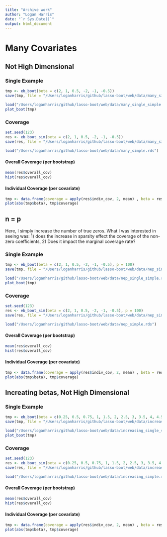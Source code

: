 ```yaml
---
title: "Archive work"
author: "Logan Harris"
date: "`r Sys.Date()`"
output: html_document
---
```


# Many Covariates

## Not High Dimensional

### Single Example

```r
tmp <- eb_boot(beta = c(2, 1, 0.5, -2, -1, -0.5))
save(tmp, file = "/Users/loganharris/github/lasso-boot/web/data/many_single_simple.rds")
```

```r
load("/Users/loganharris/github/lasso-boot/web/data/many_single_simple.rds")
plot_boot(tmp)
```


### Coverage

```r
set.seed(123)
res <- eb_boot_sim(beta = c(2, 1, 0.5, -2, -1, -0.5))
save(res, file = "/Users/loganharris/github/lasso-boot/web/data/many_simple.rds")
```

```r
load("/Users/loganharris/github/lasso-boot/web/data/many_simple.rds")
```

#### Overall Coverage (per bootstrap)

```r
mean(res$overall_cov)
hist(res$overall_cov)
```

#### Individual Coverage (per covariate)

```r
tmp <- data.frame(coverage = apply(res$indiv_cov, 2, mean) , beta = res$truth)
plot(abs(tmp$beta), tmp$coverage)
```

## n = p

Here, I simply increase the number of true zeros. What I was interested in seeing was: 1) does the increase in sparsity effect the coverage of the non-zero coefficients, 2) Does it impact the marginal coverage rate?

### Single Example

```r
tmp <- eb_boot(beta = c(2, 1, 0.5, -2, -1, -0.5), p = 100)
save(tmp, file = "/Users/loganharris/github/lasso-boot/web/data/nep_single_simple.rds")
```

```r
load("/Users/loganharris/github/lasso-boot/web/data/nep_single_simple.rds")
plot_boot(tmp)
```


### Coverage

```r
set.seed(123)
res <- eb_boot_sim(beta = c(2, 1, 0.5, -2, -1, -0.5), p = 100)
save(res, file = "/Users/loganharris/github/lasso-boot/web/data/nep_simple.rds")
```

```r
load("/Users/loganharris/github/lasso-boot/web/data/nep_simple.rds")
```

#### Overall Coverage (per bootstrap)

```r
mean(res$overall_cov)
hist(res$overall_cov)
```

#### Individual Coverage (per covariate)

```r
tmp <- data.frame(coverage = apply(res$indiv_cov, 2, mean) , beta = res$truth)
plot(abs(tmp$beta), tmp$coverage)
```

## Increating betas, Not High Dimensional

### Single Example

```r
tmp <- eb_boot(beta = c(0.25, 0.5, 0.75, 1, 1.5, 2, 2.5, 3, 3.5, 4, 4.5, 5))
save(tmp, file = "/Users/loganharris/github/lasso-boot/web/data/increasing_single_simple.rds")
```

```r
load("/Users/loganharris/github/lasso-boot/web/data/increasing_single_simple.rds")
plot_boot(tmp)
```

### Coverage

```r
set.seed(123)
res <- eb_boot_sim(beta = c(0.25, 0.5, 0.75, 1, 1.5, 2, 2.5, 3, 3.5, 4, 4.5, 5))
save(res, file = "/Users/loganharris/github/lasso-boot/web/data/increasing_simple.rds")
```

```r
load("/Users/loganharris/github/lasso-boot/web/data/increasing_simple.rds")
```


#### Overall Coverage (per bootstrap)

```r
mean(res$overall_cov)
hist(res$overall_cov)
```

#### Individual Coverage (per covariate)

```r
tmp <- data.frame(coverage = apply(res$indiv_cov, 2, mean) , beta = res$truth)
plot(abs(tmp$beta), tmp$coverage)
```
